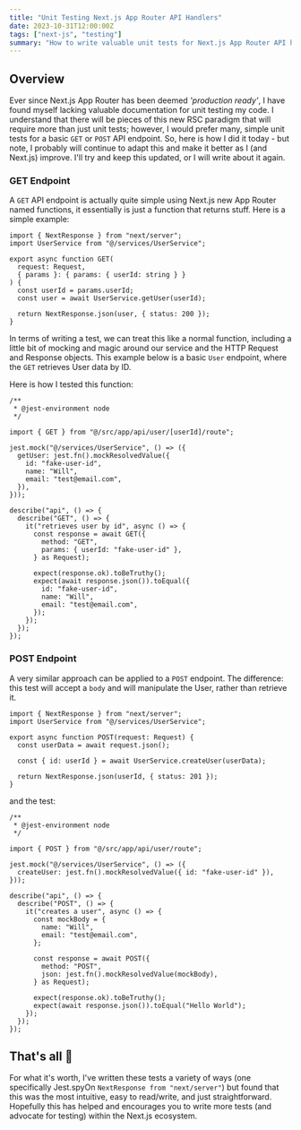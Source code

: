 ```yaml
---
title: "Unit Testing Next.js App Router API Handlers"
date: 2023-10-31T12:00:00Z
tags: ["next-js", "testing"]
summary: "How to write valuable unit tests for Next.js App Router API handlers using Jest and React Testing Library."
---
```


## Overview

Ever since Next.js App Router has been deemed _'production ready'_, I have found myself lacking valuable documentation for
unit testing my code. I understand that there will be pieces of this new RSC paradigm that will require more than just unit tests;
however, I would prefer many, simple unit tests for a basic `GET` or `POST` API endpoint. So, here is how I did it today - but note,
I probably will continue to adapt this and make it better as I (and Next.js) improve. I'll try and keep this updated, or I will
write about it again.

### GET Endpoint

A `GET` API endpoint is actually quite simple using Next.js new App Router named functions, it essentially is just a function
that returns stuff. Here is a simple example:

```tsx fileName="/app/api/user/[userId]/route.ts"
import { NextResponse } from "next/server";
import UserService from "@/services/UserService";

export async function GET(
  request: Request,
  { params }: { params: { userId: string } }
) {
  const userId = params.userId;
  const user = await UserService.getUser(userId);

  return NextResponse.json(user, { status: 200 });
}
```

In terms of writing a test, we can treat this like a normal function, including a little bit of mocking and magic
around our service and the HTTP Request and Response objects. This example below is a basic `User` endpoint, where the
`GET` retrieves User data by ID.

Here is how I tested this function:

```tsx fileName="/app/api/user/[userId]/route.test.ts"
/**
 * @jest-environment node
 */

import { GET } from "@/src/app/api/user/[userId]/route";

jest.mock("@/services/UserService", () => ({
  getUser: jest.fn().mockResolvedValue({
    id: "fake-user-id",
    name: "Will",
    email: "test@email.com",
  }),
}));

describe("api", () => {
  describe("GET", () => {
    it("retrieves user by id", async () => {
      const response = await GET({
        method: "GET",
        params: { userId: "fake-user-id" },
      } as Request);

      expect(response.ok).toBeTruthy();
      expect(await response.json()).toEqual({
        id: "fake-user-id",
        name: "Will",
        email: "test@email.com",
      });
    });
  });
});
```

### POST Endpoint

A very similar approach can be applied to a `POST` endpoint. The difference: this test will accept a `body` and will
manipulate the User, rather than retrieve it.

```tsx fileName="/app/api/user/route.ts"
import { NextResponse } from "next/server";
import UserService from "@/services/UserService";

export async function POST(request: Request) {
  const userData = await request.json();

  const { id: userId } = await UserService.createUser(userData);

  return NextResponse.json(userId, { status: 201 });
}
```

and the test:

```tsx fileName="/app/api/user/route.test.ts"
/**
 * @jest-environment node
 */

import { POST } from "@/src/app/api/user/route";

jest.mock("@/services/UserService", () => ({
  createUser: jest.fn().mockResolvedValue({ id: "fake-user-id" }),
}));

describe("api", () => {
  describe("POST", () => {
    it("creates a user", async () => {
      const mockBody = {
        name: "Will",
        email: "test@email.com",
      };

      const response = await POST({
        method: "POST",
        json: jest.fn().mockResolvedValue(mockBody),
      } as Request);

      expect(response.ok).toBeTruthy();
      expect(await response.json()).toEqual("Hello World");
    });
  });
});
```

## That's all 🎉

For what it's worth, I've written these tests a variety of ways (one specifically Jest.spyOn `NextResponse from "next/server"`)
but found that this was the most intuitive, easy to read/write, and just straightforward. Hopefully this has helped and
encourages you to write more tests (and advocate for testing) within the Next.js ecosystem.
